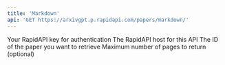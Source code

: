 ```yaml
---
title: 'Markdown'
api: 'GET https://arxivgpt.p.rapidapi.com/papers/markdown/'
---
```


<ParamField header="x-rapidapi-key" type="string" required>
  Your RapidAPI key for authentication
</ParamField>

<ParamField header="x-rapidapi-host" type="string" required>
  The RapidAPI host for this API
</ParamField>

<ParamField query="paper_id" type="string" required>
  The ID of the paper you want to retrieve
</ParamField>

<ParamField query="max_pages" type="integer">
  Maximum number of pages to return (optional)
</ParamField>